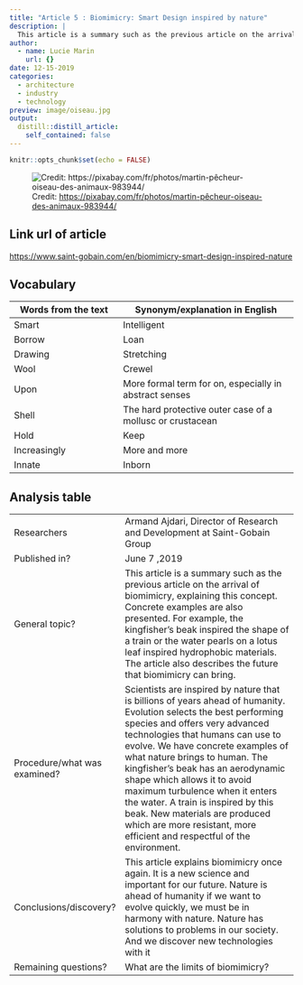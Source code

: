 ```yaml
---
title: "Article 5 : Biomimicry: Smart Design inspired by nature"
description: |
  This article is a summary such as the previous article on the arrival of biomimicry, explaining this concept. Concrete examples are also presented. For example, the kingfisher's beak inspired the shape of a train or the water pearls on a lotus leaf inspired hydrophobic materials. The article also describes the future that biomimicry can bring.
author:
  - name: Lucie Marin
    url: {}
date: 12-15-2019
categories:
  - architecture
  - industry
  - technology 
preview: image/oiseau.jpg
output:
  distill::distill_article:
    self_contained: false
---
```


```r
knitr::opts_chunk$set(echo = FALSE)
```

![ Credit: [ https://pixabay.com/fr/photos/martin-pêcheur-oiseau-des-animaux-983944/ ]() ](image/oiseau.jpg)

## Link url of article

<https://www.saint-gobain.com/en/biomimicry-smart-design-inspired-nature>

## Vocabulary 

| Words from the text | Synonym/explanation in English |
| ------------------- | ------------------------------ |
| Smart            | Intelligent                |
| Borrow             | Loan             |
| Drawing             | Stretching             |
| Wool             | Crewel              |
| Upon             | More formal term for on, especially in abstract senses              |
| Shell             | The hard protective outer case of a mollusc or crustacean              |
| Hold            | Keep              |
| Increasingly          | More and more             |
| Innate            | Inborn                   |


## Analysis table 

|                              |                                                                     |
| ---------------------------- | ------------------------------------------------------------------- |
| Researchers                  | Armand Ajdari, Director of Research and Development at Saint-Gobain Group                          |
| Published in?                | June 7 ,2019                                                   |
| General topic?               | This article is a summary such as the previous article on the arrival of biomimicry, explaining this concept. Concrete examples are also presented. For example, the kingfisher's beak inspired the shape of a train or the water pearls on a lotus leaf inspired hydrophobic materials. The article also describes the future that biomimicry can bring.                       |
| Procedure/what was examined? | Scientists are inspired by nature that is billions of years ahead of humanity. Evolution selects the best performing species and offers very advanced technologies that humans can use to evolve. We have concrete examples of what nature brings to human. The kingfisher's beak has an aerodynamic shape which allows it to avoid maximum turbulence when it enters the water. A train is inspired by this beak. New materials are produced which are more resistant, more efficient and respectful of the environment.                 |
| Conclusions/discovery?       | This article explains biomimicry once again. It is a new science and important for our future. Nature is ahead of humanity if we want to evolve quickly, we must be in harmony with nature. Nature has solutions to problems in our society. And we discover new technologies with it                  |
| Remaining questions?         | What are the limits of biomimicry?                     |
